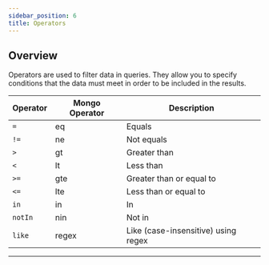 ```yaml
---
sidebar_position: 6
title: Operators
---
```



## Overview

Operators are used to filter data in queries. They allow you to specify conditions that the data must meet in order to be included in the results.

| Operator | Mongo Operator | Description                         |
| -------- | -------------- | ----------------------------------- |
| `=`      | eq             | Equals                              |
| `!=`     | ne             | Not equals                          |
| `>`      | gt             | Greater than                        |
| `<`      | lt             | Less than                           |
| `>=`     | gte            | Greater than or equal to            |
| `<=`     | lte            | Less than or equal to               |
| `in`     | in             | In                                  |
| `notIn`  | nin            | Not in                              |
| `like`   | regex          | Like (case-insensitive) using regex |

---

<Sponsor />
